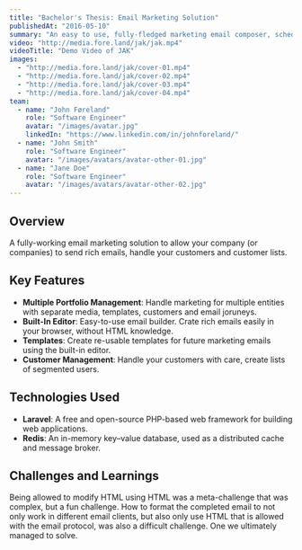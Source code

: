 ```yaml
---
title: "Bachelor's Thesis: Email Marketing Solution"
publishedAt: "2016-05-10"
summary: "An easy to use, fully-fledged marketing email composer, scheduler and customer management solution."
video: "http://media.fore.land/jak/jak.mp4"
videoTitle: "Demo Video of JAK"
images:
  - "http://media.fore.land/jak/cover-01.mp4"
  - "http://media.fore.land/jak/cover-02.mp4"
  - "http://media.fore.land/jak/cover-03.mp4"
  - "http://media.fore.land/jak/cover-04.mp4"
team:
  - name: "John Føreland"
    role: "Software Engineer"
    avatar: "/images/avatar.jpg"
    linkedIn: "https://www.linkedin.com/in/johnforeland/"
  - name: "John Smith"
    role: "Software Engineer"
    avatar: "/images/avatars/avatar-other-01.jpg"
  - name: "Jane Doe"
    role: "Software Engineer"
    avatar: "/images/avatars/avatar-other-02.jpg"
---
```


## Overview

A fully-working email marketing solution to allow your company (or companies) to send rich emails, handle your customers and customer lists.

## Key Features

- **Multiple Portfolio Management**: Handle marketing for multiple entities with separate media, templates, customers and email joruneys.
- **Built-In Editor**: Easy-to-use email builder. Crate rich emails easily in your browser, without HTML knowledge.
- **Templates**: Create re-usable templates for future marketing emails using the built-in editor.
- **Customer Management**: Handle your customers with care, create lists of segmented users.

## Technologies Used

- **Laravel**: A free and open-source PHP-based web framework for building web applications.
- **Redis**: An in-memory key–value database, used as a distributed cache and message broker.

## Challenges and Learnings

Being allowed to modify HTML using HTML was a meta-challenge that was complex, but a fun challenge. How to format the completed email to not only work in different email clients, but also only use HTML that is allowed with the email protocol, was also a difficult challenge. One we ultimately managed to solve.

